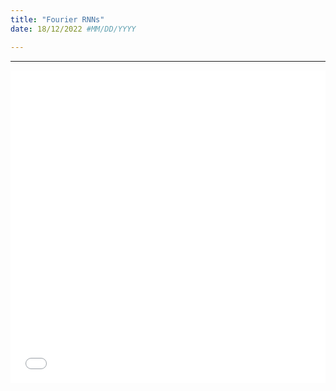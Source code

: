 ```yaml
---
title: "Fourier RNNs"
date: 18/12/2022 #MM/DD/YYYY

---
```


***

![](F_RNNs_IEEE_ICMLA.pdf){width=100% height=500}

